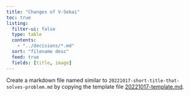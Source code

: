 ```yaml
---
title: "Changes of V-Sekai"
toc: true
listing:
  filter-ui: false
  type: table
  contents:
    - "../decisions/*.md"
  sort: "filename desc"
  feed: true
  fields: [title, image]
---
```


Create a markdown file named similar to `20221017-short-title-that-solves-problem.md` by copying the template file [20221017-template.md](../decisions/20221017-template.md). 